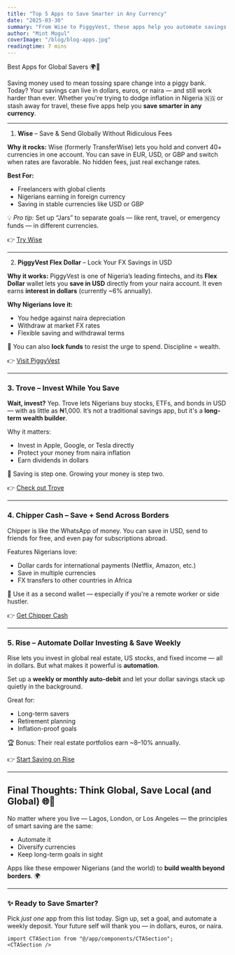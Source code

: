 ```yaml
---
title: "Top 5 Apps to Save Smarter in Any Currency"
date: "2025-03-30"
summary: "From Wise to PiggyVest, these apps help you automate savings and avoid inflation traps."
author: "Mint Mogul"
coverImage: "/blog/blog-apps.jpg"
readingtime: 7 mins
---
```


 Best Apps for Global Savers 🌍💸


Saving money used to mean tossing spare change into a piggy bank. Today? Your savings can live in dollars, euros, or naira — and still work harder than ever. Whether you're trying to dodge inflation in Nigeria 🇳🇬 or stash away for travel, these five apps help you **save smarter in any currency**.

---

 1.  **Wise** – Save & Send Globally Without Ridiculous Fees

**Why it rocks:** Wise (formerly TransferWise) lets you hold and convert 40+ currencies in one account. You can save in EUR, USD, or GBP and switch when rates are favorable. No hidden fees, just real exchange rates.

**Best For:**  
- Freelancers with global clients  
- Nigerians earning in foreign currency  
- Saving in stable currencies like USD or GBP  

💡 *Pro tip:* Set up “Jars” to separate goals — like rent, travel, or emergency funds — in different currencies.

👉 [Try Wise](https://wise.com)

---

 2. **PiggyVest Flex Dollar** – Lock Your FX Savings in USD

**Why it works:** PiggyVest is one of Nigeria’s leading fintechs, and its **Flex Dollar** wallet lets you **save in USD** directly from your naira account. It even earns **interest in dollars** (currently ~6% annually).

**Why Nigerians love it:**
- You hedge against naira depreciation
- Withdraw at market FX rates
- Flexible saving and withdrawal terms

🔐 You can also **lock funds** to resist the urge to spend. Discipline = wealth.

👉 [Visit PiggyVest](https://www.piggyvest.com)

---

### 3.  **Trove** – Invest While You Save

**Wait, invest?** Yep. Trove lets Nigerians buy stocks, ETFs, and bonds in USD — with as little as ₦1,000. It’s not a traditional savings app, but it's a **long-term wealth builder**.

Why it matters:
- Invest in Apple, Google, or Tesla directly
- Protect your money from naira inflation
- Earn dividends in dollars

💼 Saving is step one. Growing your money is step two.

👉 [Check out Trove](https://www.troveapp.co)

---

### 4. **Chipper Cash** – Save + Send Across Borders

Chipper is like the WhatsApp of money. You can save in USD, send to friends for free, and even pay for subscriptions abroad.

Features Nigerians love:
- Dollar cards for international payments (Netflix, Amazon, etc.)
- Save in multiple currencies
- FX transfers to other countries in Africa

🔄 Use it as a second wallet — especially if you're a remote worker or side hustler.

👉 [Get Chipper Cash](https://chippercash.com)

---

### 5.  **Rise** – Automate Dollar Investing & Save Weekly

Rise lets you invest in global real estate, US stocks, and fixed income — all in dollars. But what makes it powerful is **automation**.

Set up a **weekly or monthly auto-debit** and let your dollar savings stack up quietly in the background.

Great for:
- Long-term savers
- Retirement planning
- Inflation-proof goals

🏆 Bonus: Their real estate portfolios earn ~8–10% annually.

👉 [Start Saving on Rise](https://risevest.com)

---

## Final Thoughts: Think Global, Save Local (and Global) 🌐💼

No matter where you live — Lagos, London, or Los Angeles — the principles of smart saving are the same:

- Automate it  
- Diversify currencies  
- Keep long-term goals in sight  

Apps like these empower Nigerians (and the world) to **build wealth beyond borders**. 🌍

---

### ✨ Ready to Save Smarter?

Pick *just one* app from this list today. Sign up, set a goal, and automate a weekly deposit. Your future self will thank you — in dollars, euros, or naira.

```tsx
import CTASection from "@/app/components/CTASection";
<CTASection />
